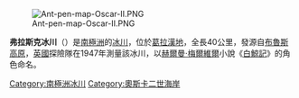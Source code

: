 [[Image:Ant-pen-map-Oscar-II.PNG|thumb]]

{{Coord|65|47|S|62|25|W|source:GNIS|display=title}}

'''弗拉斯克冰川'''（{{lang-en|Flask Glacier}}）是[[南極洲|南極洲]]的[[冰川|冰川]]，位於[[葛拉漢地|葛拉漢地]]，全長40公里，發源自[[布魯斯高原|布魯斯高原]]，[[英國|英國]]探險隊在1947年測量該冰川，以[[赫爾曼·梅爾維爾|赫爾曼·梅爾維爾]]小說《[[白鯨記|白鯨記]]》的角色命名。

{{DEFAULTSORT:Flask Glacier}}
[[Category:南極洲冰川|Category:南極洲冰川]]
[[Category:奧斯卡二世海岸|Category:奧斯卡二世海岸]]


{{OscarIICoast-geo-stub}}